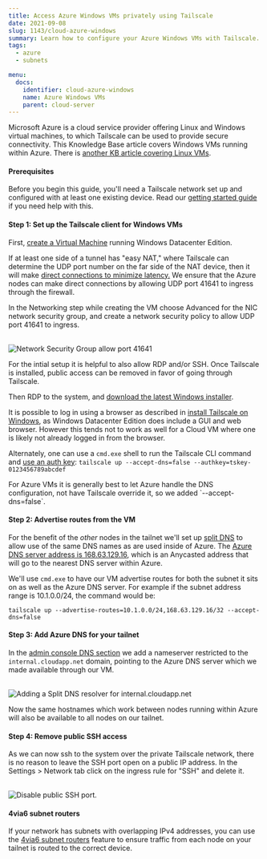 ```yaml
---
title: Access Azure Windows VMs privately using Tailscale
date: 2021-09-08
slug: 1143/cloud-azure-windows
summary: Learn how to configure your Azure Windows VMs with Tailscale.
tags:
  - azure
  - subnets

menu:
  docs:
    identifier: cloud-azure-windows
    name: Azure Windows VMs
    parent: cloud-server
---
```


Microsoft Azure is a cloud service provider offering Linux and Windows virtual machines, to
which Tailscale can be used to provide secure connectivity. This Knowledge Base article
covers Windows VMs running within Azure. There is
[another KB article covering Linux VMs](/kb/1142/azure-linux).

#### Prerequisites

Before you begin this guide, you'll need a Tailscale network set up and
configured with at least one existing device. Read our [getting started guide](/kb/1017/install)
if you need help with this.

#### Step 1: Set up the Tailscale client for Windows VMs

First, [create a Virtual Machine](https://portal.azure.com/#blade/HubsExtension/BrowseResource/resourceType/Microsoft.Compute%2FVirtualMachines)
running Windows Datacenter Edition.

If at least one side of a tunnel has "easy NAT," where Tailscale can determine the UDP port
number on the far side of the NAT device, then it will make
[direct connections to minimize latency.](/blog/how-tailscale-works/)
We ensure that the Azure nodes can make direct connections by allowing UDP port 41641 to
ingress through the firewall.

In the Networking step while creating the VM choose Advanced for the NIC network security group,
and create a network security policy to allow UDP port 41641 to ingress.

<br />
<Image
  src="/images/solutions/cloud-azure-windows/windows-nsg.jpg"
  className="bordered"
  alt="Network Security Group allow port 41641"
  width={1758}
  height={1344}
/>

For the intial setup it is helpful to also allow RDP and/or SSH. Once Tailscale is installed, public
access can be removed in favor of going through Tailscale.

Then RDP to the system, and [download the latest Windows installer](/download/windows).

It is possible to log in using a browser as described in
[install Tailscale on Windows](/kb/1022/install-windows/), as Windows
Datacenter Edition does include a GUI and web browser. However this tends not to work as well
for a Cloud VM where one is likely not already logged in from the browser.

Alternately, one can use a `cmd.exe` shell to run the Tailscale CLI command and [use an
auth key](/kb/1085/auth-keys/):
`tailscale up --accept-dns=false --authkey=tskey-0123456789abcdef`

<Note>
  For Azure VMs it is generally best to let Azure handle the DNS configuration, not have Tailscale
  override it, so we added `--accept-dns=false`.
</Note>

#### Step 2: Advertise routes from the VM

For the benefit of the _other_ nodes in the tailnet we'll set up
[split DNS](/kb/1054/dns/#using-dns-settings-in-the-admin-panel) to allow
use of the same DNS names as are used inside of Azure. The
[Azure DNS server address is 168.63.129.16](https://docs.microsoft.com/en-us/azure/virtual-network/virtual-networks-name-resolution-for-vms-and-role-instances#azure-provided-name-resolution), which is an Anycasted address that will go
to the nearest DNS server within Azure.

We'll use `cmd.exe` to have our VM advertise routes for both the subnet it sits on as well as the
Azure DNS server. For example if the subnet address range is 10.1.0.0/24, the command would be:

```shell
tailscale up --advertise-routes=10.1.0.0/24,168.63.129.16/32 --accept-dns=false
```

#### Step 3: Add Azure DNS for your tailnet

In the [admin console DNS section](https://login.tailscale.com/admin/dns) we add a nameserver
restricted to the `internal.cloudapp.net` domain, pointing to the Azure DNS server which we
made available through our VM.

<br />
<Image
  src="/images/solutions/cloud-azure-windows/azure-add-DNS.jpg"
  alt="Adding a Split DNS resolver for internal.cloudapp.net"
  width={1280}
  height={1188}
/>

Now the same hostnames which work between nodes running within Azure will also be available
to all nodes on our tailnet.

#### Step 4: Remove public SSH access

As we can now ssh to the system over the private Tailscale network, there is no reason to leave
the SSH port open on a public IP address. In the Settings > Network tab click on the ingress
rule for "SSH" and delete it.

<br />
<Image
  alt="Disable public SSH port."
  width={1200}
  height={542}
  src="/images/solutions/cloud-azure-windows/azure-disable-ssh.jpg"
  className="bordered"
/>

#### 4via6 subnet routers

If your network has subnets with overlapping IPv4 addresses, you can use the [4via6 subnet routers][4via6]
feature to ensure traffic from each node on your tailnet is routed to the correct device.

[4via6]: /kb/1201/4via6-subnets
